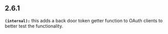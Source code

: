 ## 2.6.1
**`(internal):`** this adds a back door token getter function to OAuth clients to better test the functionality.

